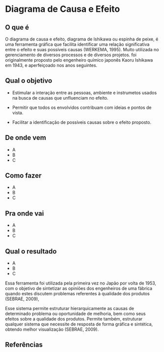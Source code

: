 # Diagrama de Causa e Efeito

## O que é {.unnumbered}

O diagrama de causa e efeito, diagrama de Ishikawa ou espinha de peixe, é uma ferramenta gráfica que facilita identificar uma relação significativa entre o efeito e suas possíveis causas (WERKEMA, 1995). Muito utilizada no gerenciamento de diversos processos e de diversos projetos. foi originalmente proposto pelo engenheiro químico japonês Kaoru Ishikawa em 1943, e aperfeiçoado nos anos seguintes.

## Qual o objetivo {.unnumbered}

- Estimular a interação entre as pessoas, ambiente e instrumetos usados na busca de causas que unfluenciam no efeito.

- Permitir que todos os envolvidos contribuam com ideias e pontos de vista.

- Facilitar a identificação de possíveis causas sobre o efeito proposto.


## De onde vem {.unnumbered}

- A
- B
- C

## Como fazer {.unnumbered}

- A
- B
- C

## Pra onde vai {.unnumbered}

- A
- B
- C

## Qual o resultado {.unnumbered}

- A
- B
- C


Essa ferramenta foi utilizada pela primeira vez no Japão por volta de 1953, com o objetivo de sintetizar as opiniões dos engenheiros de uma fábrica quando estes discutem problemas referentes à qualidade dos produtos (SEBRAE, 2009), 

Esse sistema permite estruturar hierarquicamente as causas de determinado problema ou oportunidade de melhoria, bem como seus efeitos sobre a qualidade dos produtos. Permite também, estruturar qualquer sistema que necessite de resposta de forma gráfica e sintética, obtendo melhor visualização (SEBRAE, 2009).


## Referências {.unnumbered}